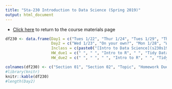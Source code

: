 ```yaml
---
title: "Sta-230 Introduction to Data Science (Spring 2019)"
output: html_document
---
```


- [Click here](sta230s19.html) to return to the course materials page

```r
df230 <- data.frame(Day1 = c("Tues 1/22", "Thur 1/24", "Tues 1/29", "Thur 1/31", "Tue 2/5", "Thur 2/7", "Tue 2/12", "Thur 2/14", "Tue 2/19", "Thur 2/21", "Tue 2/26", "Thur 2/28", "Tue 3/5", "Thur 3/7", "Tue 3/12", "Thur 3/14", "Spring Break", "Tue 4/2", "Thur 4/4", "Tue 4/9", "Thur 4/11", "Tue 4/16", "Thur 4/18", "Tue 4/23", "Thur 4/25", "Tue 4/30", "Thur 5/2", "Tue 5/7", "Thur 5/9"), 
                    Day2 = c("Wed 1/23", "On your own?", "Mon 1/28", "Wed 1/30", "Mon 2/4", "Wed 2/6", "Mon 2/11", "Wed 2/13", "Mon 2/18", "Wed 2/20", "Mon 2/25", "Wed 2/27", "Mon 3/4", "Wed 3/6", "Mon 3/11", "Wed 3/13", "-----", "Mon 4/1", "Wed 4/3", "Mon 4/8", "Wed 4/10", "Mon 4/15", "Wed 4/17", "Mon 4/22", "Wed 4/24", "Mon 4/29", "Wed 5/1", "Mon 5/6", "Wed 5/8"), 
                    Inclass = c(paste0("[Intro to Data Science](s230s19/Using_Data.html)"), paste0("[An Introduction to R](s230s19/Intro_to_R.html)"), paste0("[Tidy Data](s230s19/Tidy_Data.html)"),"Campus closed", paste0("[Data Wrangling](s230s19/Data_Wrangling.html)"),  paste0("[Merging and Joining](s230s19/Merging_and_Joining.html)"), paste0("[Intro to `ggplot`](s230s19/Intro_to_ggplot.html)"), paste0("[`plotly` or maps (your choice)](sta230s19.html)"), paste0("[Project #1 Meetings](s230s19/project1.html)"), paste0("[Intro to Strings](s230s19/Intro_to_Strings.html)"), "Project #1 Presentations", paste0("[Intro to Web Scraping](s230s19/Intro_to_Web_Scraping.html)"), paste0("[Concepts in Statistical Modeling](s230s19/Modeling_Concepts_Lecture.pdf)"), paste0("[Intro to Supervised Learning with `caret` ](s230s19/Intro_to_Supervised_Learning.html)"), paste0("[Principle Components Analysis ](s230s19/Intro_Unsupervised_Lecture.html)", " - ", "[PCA Lab](s230s19/PCA_tutorial.html)"), paste0("[An Example using `caret`](s230s19/Pima_Diabetes_Example.html)"), " ", paste0("[Variable Selection (part 1)](s230s19/var_sel1.html)", ", Project #2 worktime"), "Project #2 Meetings", "Project #2 Presentations", "Project #2 Presentations", paste0("[Clustering (part 1) ](s230s19/clustering_slides.html)", " - ", "[Clustering Lab](s230s19/clustering_tutorial.html)"),  paste0("[Clustering (part 2) ](s230s19/clustering_slides2.html)", " - ", "[Clustering Lab](s230s19/clustering_tutorial.html)"), rep(" ", 6)), 
                    HW_due1 = c(" ", " ", "Intro to R", " ", "Tidy Data", " ", "Data Wrangling and Merging/Joining", " ", "Project #1 Proposal", "Intro to ggplot (group submission)", "Project #1 Materials", "Intro to Strings", "Web Scraping Example and Visual", " ", " ", "Intro to caret and PCA questions (due 3/18)",  " ", "Project #2 plan",  " ", " ", "Project #2 published (due 4/12)", " ", " ", "Clustering Lab Questions (group submission - date TBD)", rep(" ", 5)), 
                    HW_due2 = c(" ", " ", " ", "Intro to R", " ", "Tidy Data", " ", "Data Wrangling and Merging/Joining", "Project #1 Proposal", "Intro to ggplot (group submission)", "Project #1 Materials", "Intro to Strings", "Web Scraping Example and Visual", " ", " ", "Intro to caret and PCA questions (due 3/18)", " ", "Project #2 plan", " ", " ", "Project #2 published (due 4/12)", " ", " ", "Clustering Lab Questions (group submission - date TBD)", rep(" ", 5)))

colnames(df230) <- c("Section 01", "Section 02", "Topic", "Homework Due (Sec 01)", "Homework Due (Sec 02)")
#library(knitr)
knitr::kable(df230)
#length(Day2)
```